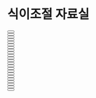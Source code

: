 # 식이조절 자료실


<div className="2xl:flex">
  <div className="2xl:mr-2 2xl:w-1/3 w-full">
    <Button
      title="content1_1"
      description="식이요법과 운동 병행의 중요성(1)"
      query="/about/Dietary_Control"
    ></Button>
  </div>
  <div className="2xl:ml-2 2xl:mr-2 2xl:w-1/3 w-full">
    <Button
      title="content1_2"
      description="식이요법과 운동 병행의 중요성(2)"
      query="/about/Dietary_Control"
    ></Button>
  </div>
  <div className="2xl:ml-2 2xl:w-1/3 w-full">
    <Button
      title="content1_3"
      description="스트레스와 다이어트"
      query="/about/Dietary_Control"
    ></Button>
  </div>
</div>

<div className="2xl:flex">
  <div className="2xl:mr-2 2xl:w-1/3 w-full">
    <Button
      title="content1_4"
      description="셀룰라이트란?"
      query="/about/Dietary_Control"
    ></Button>
  </div>
  <div className="2xl:ml-2 2xl:mr-2 2xl:w-1/3 w-full">
    <Button
      title="content1_5"
      description="굶기는 해롭다"
      query="/about/Dietary_Control"
    ></Button>
  </div>
  <div className="2xl:ml-2 2xl:w-1/3 w-full">
    <Button
      title="content1_6"
      description="살 빼는 약은 정말 효과가 있을까?"
      query="/about/Dietary_Control"
    ></Button>
  </div>
</div>

<div className="2xl:flex">
  <div className="2xl:mr-2 2xl:w-1/3 w-full">
    <Button
      title="content1_7"
      description="1일 1식, 간헐적 단식"
      query="/about/Dietary_Control"
    ></Button>
  </div>
  <div className="2xl:ml-2 2xl:mr-2 2xl:w-1/3 w-full">
    <Button
      title="content1_8"
      description="채식 다이어트에 대하여"
      query="/about/Dietary_Control"
    ></Button>
  </div>
  <div className="2xl:ml-2 2xl:w-1/3 w-full">
    <Button
      title="content1_9"
      description="아침식사의 중요성"
      query="/about/Dietary_Control"
    ></Button>
  </div>
</div>

<div className="2xl:flex">
  <div className="2xl:mr-2 2xl:w-1/3 w-full">
    <Button
      title="content1_10"
      description="감미료와 조미료를 알아보자"
      query="/about/Dietary_Control"
    ></Button>
  </div>
  <div className="2xl:ml-2 2xl:mr-2 2xl:w-1/3 w-full">
    <Button
      title="content1_11"
      description="식단일기 작성법 예시"
      query="/about/Dietary_Control"
    ></Button>
  </div>
  <div className="2xl:ml-2 2xl:w-1/3 w-full">
    <Button
      title="content1_12"
      description="공복감과 느린 식사 시간"
      query="/about/Dietary_Control"
    ></Button>
  </div>
</div>

<div className="2xl:flex">
  <div className="2xl:mr-2 2xl:w-1/3 w-full">
    <Button
      title="content1_13"
      description="GI 지수를 알아두자"
      query="/about/Dietary_Control"
    ></Button>
  </div>
  <div className="2xl:ml-2 2xl:mr-2 2xl:w-1/3 w-full">
    <Button
      title="content1_14"
      description="살찌는 체질이 따로 있다?"
      query="/about/Dietary_Control"
    ></Button>
  </div>
  <div className="2xl:ml-2 2xl:w-1/3 w-full">
    <Button
      title="content1_15"
      description="녹차는 비만인에게 해롭다?"
      query="/about/Dietary_Control"
    ></Button>
  </div>
</div>

<div className="2xl:flex">
  <div className="2xl:mr-2 2xl:w-1/3 w-full">
    <Button
      title="content1_16"
      description="원 푸드 다이어트의 위험성"
      query="/about/Dietary_Control"
    ></Button>
  </div>
  <div className="2xl:ml-2 2xl:mr-2 2xl:w-1/3 w-full">
    <Button
      title="content1_17"
      description="다이어트에 육류는 나쁠까?"
      query="/about/Dietary_Control"
    ></Button>
  </div>
  <div className="2xl:ml-2 2xl:w-1/3 w-full">
    <Button
      title="content1_18"
      description="음식의 열량을 판단하는 방법"
      query="/about/Dietary_Control"
    ></Button>
  </div>
</div>

<div className="2xl:flex">
  <div className="2xl:mr-2 2xl:w-1/3 w-full">
    <Button
      title="content1_19"
      description="간식은 무엇을 먹을까?"
      query="/about/Dietary_Control"
    ></Button>
  </div>
  <div className="2xl:ml-2 2xl:mr-2 2xl:w-1/3 w-full">
    <Button
      title="content1_20"
      description="치팅 데이의 개념"
      query="/about/Dietary_Control"
    ></Button>
  </div>
  <div className="2xl:ml-2 2xl:w-1/3 w-full">
    <Button
      title="content1_21"
      description="물을 많이 마시면 좋은 이유"
      query="/about/Dietary_Control"
    ></Button>
  </div>
</div>

<div className="2xl:flex">
  <div className="2xl:mr-2 2xl:w-1/3 w-full">
    <Button
      title="content1_22"
      description="식욕은 변덕스러워"
      query="/about/Dietary_Control"
    ></Button>
  </div>
  <div className="2xl:ml-2 2xl:mr-2 2xl:w-1/3 w-full">
    <Button
      title="content1_23"
      description="식이조절에 도움이 되는 음식"
      query="/about/Dietary_Control"
    ></Button>
  </div>
  <div className="2xl:ml-2 2xl:w-1/3 w-full"></div>
</div>
